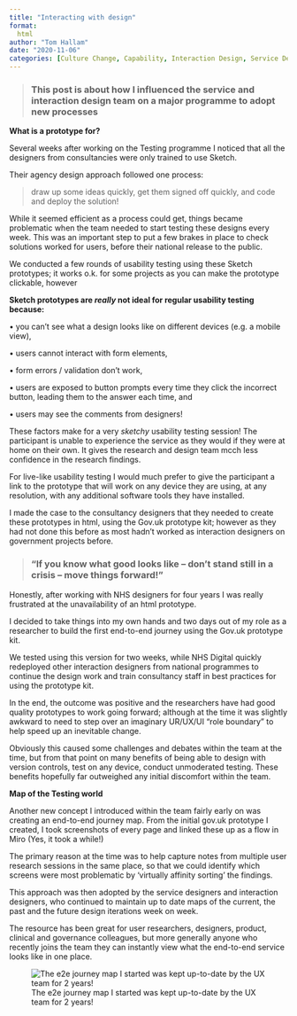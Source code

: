 ```yaml
---
title: "Interacting with design"
format:
  html
author: "Tom Hallam"
date: "2020-11-06"
categories: [Culture Change, Capability, Interaction Design, Service Deisgn, Usability, Leadership, Covid Testing]
---
```


> ### This post is about how I influenced the service and interaction design team on a major programme to adopt new processes



**What is a prototype for?**

Several weeks after working on the Testing programme I noticed that all the designers from consultancies were only trained to use Sketch.

Their agency design approach followed one process:

> draw up some ideas quickly, get them signed off quickly, and code and deploy the solution!

While it seemed efficient as a process could get, things became problematic when the team needed to start testing these designs every week. This was an important step to put a few brakes in place to check solutions worked for users, before their national release to the public.

We conducted a few rounds of usability testing using these Sketch prototypes; it works o.k. for some projects as you can make the prototype clickable, however

**Sketch prototypes are *really* not ideal for regular usability testing because:**

•	you can’t see what a design looks like on different devices (e.g. a mobile view),

•	users cannot interact with form elements,

•	form errors / validation don’t work,

•	users are exposed to button prompts every time they click the incorrect button, leading them to the answer each time, and

•	users may see the comments from designers!


These factors make for a very *sketchy* usability testing session! The participant is unable to experience the service as they would if they were at home on their own. It gives the research and design team mcch less confidence in the research findings.

For live-like usability testing I would much prefer to give the participant a link to the prototype that will work on any device they are using, at any resolution, with any additional software tools they have installed.

I made the case to the consultancy designers that they needed to create these prototypes in html, using the Gov.uk prototype kit; however as they had not done this before as most hadn’t worked as interaction designers on government projects before.


> ### "If you know what good looks like – don’t stand still in a crisis – move things forward!"

Honestly, after working with NHS designers for four years I was really frustrated at the unavailability of an html prototype. 

I decided to take things into my own hands and two days out of my role as a researcher to build the first end-to-end journey using the Gov.uk prototype kit. 

We tested using this version for two weeks, while NHS Digital quickly redeployed other interaction designers from national programmes to continue the design work and train consultancy staff in best practices for using the prototype kit.

In the end, the outcome was positive and the researchers have had good quality prototypes to work going forward; although at the time it was slightly awkward to need to step over an imaginary UR/UX/UI “role boundary” to help speed up an inevitable change.

Obviously this caused some challenges and debates within the team at the time, but from that point on many benefits of being able to design with version controls, test on any device, conduct unmoderated testing. These benefits hopefully far outweighed any initial discomfort within the team.


**Map of the Testing world**

Another new concept I introduced within the team fairly early on was creating an end-to-end journey map. From the initial gov.uk prototype I created, I took screenshots of every page and linked these up as a flow in Miro (Yes, it took a while!)

The primary reason at the time was to help capture notes from multiple user research sessions in the same place, so that we could identify which screens were most problematic by ‘virtually affinity sorting’ the findings.

This approach was then adopted by the service designers and interaction designers, who continued to maintain up to date maps of the current, the past and the future design iterations week on week.

The resource has been great for user researchers, designers, product, clinical and governance colleagues, but more generally anyone who recently joins the team they can instantly view what the end-to-end service looks like in one place.

![The e2e journey map I started was kept up-to-date by the UX team for 2 years!](e2e-journeys-map.png)

